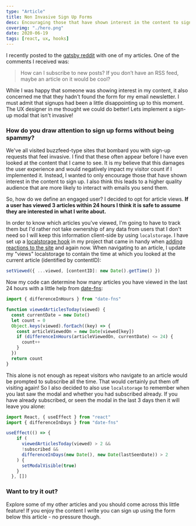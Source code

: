 ```yaml
---
type: "Article"
title: Non Invasive Sign Up Forms
desc: Encouraging those that have shown interest in the content to sign up. Creating a higher quality audience that are more likely to interact with emails I send them. Working out how we can define an engaged user?
coverimg: "./hero.png"
date: 2020-06-19
tags: [react, ux, hooks]
---
```

I recently posted to the [gatsby reddit](https://www.reddit.com/r/gatsbyjs/) with one of my articles. One of the comments I received was:

> How can I subscribe to new posts? If you don’t have an RSS feed, maybe an article on it would be cool?

While I was happy that someone was showing interest in my content, it also concerned me that they hadn't found the form for my email newsletter. I must admit that signups had been a little disappointing up to this moment. The UX designer in me thought we could do better! Lets implement a sign-up modal that isn't invasive! 

### How do you draw attention to sign up forms without being spammy?

We've all visited buzzfeed-type sites that bombard you with sign-up requests that feel invasive. I find that these often appear before I have even looked at the content that I came to see. It is my believe that this damages the user experience and would negatively impact my visitor count if I implemented it. Instead, I wanted to only encourage those that have shown interest in the content to sign up. I also think this leads to a higher quality audience that are more likely to interact with emails you send them.

So, how do we define an engaged user? I decided to opt for article views. **If a user has viewed 3 articles within 24 hours I think it is safe to assume they are interested in what I write about.** 

In order to know which articles you've viewed, I'm going to have to track them but I'd rather not take ownership of any data from users that I don't need so I will keep this information client-side by using `localstorage`. I have set up a [localstorage hook](https://github.com/slarsendisney/personal-site/blob/master/src/utils/customHooks.js) in my project that came in handy when [adding reactions to the site](/articles/Creating-Page-Reactions) and again now. When navigating to an article, I update my "views" localstorage to contain the time at which you looked at the current article (identified by contentID):

```jsx
setViewed({ ...viewed, [contentID]: new Date().getTime() })
```

Now my code can determine how many articles you have viewed in the last 24 hours with a little help from [date-fns](https://date-fns.org/):

```jsx
import { differenceInHours } from "date-fns"

function viewedArticlesToday(viewed) {
  const currentDate = new Date()
  let count = 0
  Object.keys(viewed).forEach((key) => {
    const articleViewedOn = new Date(viewed[key])
    if (differenceInHours(articleViewedOn, currentDate) <= 24) {
      count++
    }
  })
  return count
}
```

This alone is not enough as repeat visitors who navigate to an article would be prompted to subscribe all the time. That would certainly put them off visiting again! So I also decided to also use `localstorage` to remember when you last saw the modal and whether you had subscribed already. If you have already subscribed, or seen the modal in the last 3 days then it will leave you alone:

```jsx
import React, { useEffect } from "react"
import { differenceInDays } from "date-fns"

useEffect(() => {
    if (
      viewedArticlesToday(viewed) > 2 &&
      !subscribed &&
      differenceInDays(new Date(), new Date(lastSeenDate)) > 2
    ) {
      setModalVisible(true)
    }
  }, [])
```

### Want to try it out? 

Explore some of my other articles and you should come across this little feature! If you enjoy the content I write you can sign up using the form below this article - no pressure though.
